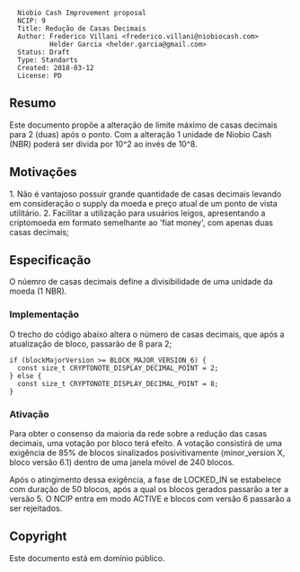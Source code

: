 <pre>
  Niobio Cash Improvement proposal
  NCIP: 9
  Title: Redução de Casas Decimais
  Author: Frederico Villani <frederico.villani@niobiocash.com>
          Helder Garcia <helder.garcia@gmail.com>
  Status: Draft
  Type: Standarts
  Created: 2018-03-12
  License: PD
</pre>

==Resumo==

Este documento propõe a alteração de limite máximo de casas decimais para 2 (duas) após o ponto.
Com a alteração 1 unidade de Niobio Cash (NBR) poderá ser divida por 10^2 ao invés de 10^8.

==Motivações==

1. Não é vantajoso possuir grande quantidade de casas decimais levando em consideração o supply da moeda e preço atual de um ponto de vista utilitário.
2. Facilitar a utilização para usuários leigos, apresentando a criptomoeda em formato semelhante ao 'fiat money', com apenas duas casas decimais;

==Especificação==

O núemro de casas decimais define a divisibilidade de uma unidade da moeda (1 NBR).

===Implementação===

O trecho do código abaixo altera o número de casas decimais, que após a atualização de bloco, passarão de 8 para 2;

<pre>
if (blockMajorVersion >= BLOCK_MAJOR_VERSION_6) {
  const size_t CRYPTONOTE_DISPLAY_DECIMAL_POINT = 2;
} else {
  const size_t CRYPTONOTE_DISPLAY_DECIMAL_POINT = 8;
}

</pre>



===Ativação===

Para obter o consenso da maioria da rede sobre a redução das casas decimais, uma votação por bloco terá efeito. A votação consistirá de uma exigência de 85% de blocos sinalizados posivitivamente (minor_version X, bloco versão 6.1) dentro de uma janela móvel de 240 blocos.

Após o atingimento dessa exigência, a fase de LOCKED_IN se estabelece com duração de 50 blocos, após a qual os blocos gerados passarão a ter a versão 5. O NCIP entra em modo ACTIVE e blocos com versão 6 passarão a ser rejeitados.

==Copyright==

Este documento está em domínio público.
